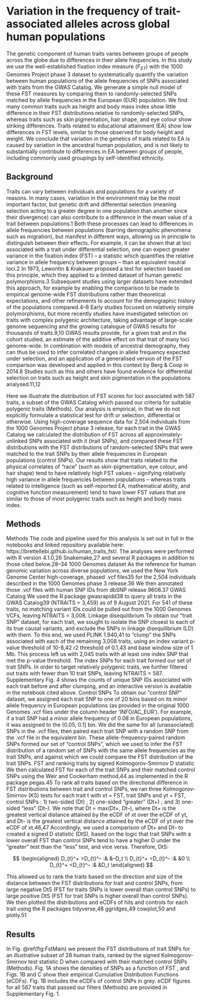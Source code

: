 # Variation in the frequency of trait-associated alleles across global human populations

The genetic component of human traits varies between groups of people across the globe due to differences in their allele frequencies. In this study we use the well-established fixation index measure ($F_{ST}$) with the 1000 Genomes Project phase 3 dataset to systematically quantify the variation between human populations of the allele frequencies of SNPs associated with traits from the GWAS Catalog. We generate a simple null model of these FST measures by comparing them to randomly-selected SNPs matched by allele frequencies in the European (EUR) population. We find many common traits such as height and body mass index show little difference in their FST distributions relative to randomly-selected SNPs, whereas traits such as skin pigmentation, hair shape, and eye colour show striking differences. Traits related to educational attainment (EA) show low differences in FST levels, similar to those observed for body height and weight. We conclude that variation in the genetics of traits related to EA is caused by variation in the ancestral human population, and is not likely to substantially contribute to differences in EA between groups of people, including commonly used groupings by self-identified ethnicity. 

## Background

Traits can vary between individuals and populations for a variety of reasons. In many cases, variation in the environment may be the most important factor, but genetic drift and differential selection (meaning selection acting to a greater degree in one population than another since their divergence) can also contribute to a difference in the mean value of a trait between populations.1 Both these processes can lead to differences in allele frequencies between populations (barring demographic phenomena such as migration), but manifest in different ways, allowing us in principle to distinguish between their effects. For example, it can be shown that at loci associated with a trait under differential selection, one can expect greater variance in the fixation index (FST) – a statistic which quantifies the relative variance in allele frequency between groups – than at equivalent neutral loci.2 In 1973, Lewontin & Krakauer proposed a test for selection based on this principle, which they applied to a limited dataset of human genetic polymorphisms.3 Subsequent studies using larger datasets have extended this approach, for example by enabling the comparison to be made to empirical genome-wide FST distributions rather than theoretical expectations, and other refinements to account for the demographic history of the populations compared.4–8
Early studies focused on relatively simple polymorphisms, but more recently studies have investigated selection on traits with complex polygenic architecture, taking advantage of large-scale genome sequencing and the growing catalogue of GWAS results for thousands of traits.9,10 GWAS results provide, for a given trait and in the cohort studied, an estimate of the additive effect on that trait of many loci genome-wide. In combination with models of ancestral demography, they can thus be used to infer correlated changes in allele frequency expected under selection, and an application of a generalised version of the FST comparison was developed and applied in this context by Berg & Coop in 2014.8 Studies such as this and others have found evidence for differential selection on traits such as height and skin pigmentation in the populations analysed.11,12

Here we illustrate the distribution of FST scores for loci associated with 587 traits, a subset of the GWAS Catalog which passed our criteria for suitable polygenic traits (Methods). Our analysis is empirical, in that we do not explicitly formulate a statistical test for drift or selection, differential or otherwise. Using high-coverage sequence data for 2,504 individuals from the 1000 Genomes Project phase 3 release, for each trait in the GWAS Catalog we calculated the distribution of FST across all approximately-unlinked SNPs associated with it (trait SNPs), and compared these FST distributions with the FST distributions of random-selected SNPs that were matched to the trait SNPs by their allele frequencies in European populations (control SNPs). Our results show that traits related to the physical correlates of “race” (such as skin-pigmentation, eye colour, and hair shape) tend to have relatively high FST values – signifying relatively high variance in allele frequencies between populations – whereas traits related to intelligence (such as self-reported EA, mathematical ability, and cognitive function measurement) tend to have lower FST values that are similar to those of most polygenic traits such as height and body mass index.

## Methods

Methods
The code and pipeline used for this analysis is set out in full in the notebooks and linked repository available here: https://brettellebi.github.io/human_traits_fst/. The analyses were performed with R version 4.1.0,26 Snakemake,27 and several R packages in addition to those cited below.28–34
1000 Genomes dataset 
As the reference for human genomic variation across diverse populations, we used the New York Genome Center high-coverage, phased .vcf files35 for the 2,504 individuals described in the 1000 Genomes phase 3 release.36 We then annotated those .vcf files with human SNP IDs from dbSNP release 9606.37
GWAS Catalog
We used the R package gwasrapidd38 to query all traits in the GWAS Catalog39 (NTRAITS = 3,459) as of 9 August 2021. For 541 of these traits, no matching variant IDs could be pulled out from the 1000 Genomes VCFs, leaving NTRAITS = 3,008. 
Linkage disequilibrium
To obtain our “trait SNP” dataset, for each trait, we sought to isolate the SNP closest to each of its true causal variants, and exclude the SNPs in linkage disequilibrium (LD) with them. To this end, we used PLINK 1.940,41 to “clump” the SNPs associated with each of the remaining 3,008 traits, using an index variant p-value threshold of 10-8,42 r2 threshold of 0.1,43 and base window size of 1 Mb. This process left us with 2,045 traits with at least one index SNP that met the p-value threshold. The index SNPs for each trait formed our set of trait SNPs. In order to target relatively polygenic traits, we further filtered out traits with fewer than 10 trait SNPs, leaving NTRAITS = 587. Supplementary Fig. 4 shows the counts of unique SNP IDs associated with each trait before and after clumping, and an interactive version is available in the notebook cited above. 
Control SNPs
To obtain our “control SNP” dataset, we assigned each trait SNP to one of 20 bins based on its minor allele frequency in European populations (as provided in the original 1000 Genomes .vcf files under the column header ‘INFO/AC_EUR’). For example, if a trait SNP had a minor allele frequency of 0.08 in European populations, it was assigned to the (0.05, 0.1] bin. We did the same for all (unassociated) SNPs in the .vcf files, then paired each trait SNP with a random SNP from the .vcf file in the equivalent bin. These allele-frequency-paired random SNPs formed our set of “control SNPs”, which we used to infer the FST distribution of a random set of SNPs with the same allele frequencies as the trait SNPs, and against which we could compare the FST  distribution of the trait SNPs.
FST and ranking traits by signed Kolmogorov-Smirnov D statistic
We then calculated FST  for each of the trait SNPs and their matched control SNPs using the Weir and Cockerham method,44 as implemented in the R package pegas.45 To rank all traits based on the directional difference in FST distributions between trait and control SNPs, we ran three Kolmogorov-Smirnov (KS) tests for each trait t with xt = FST, trait SNPs and yt = FST, control SNPs : 1) two-sided (Dt) ; 2) one-sided “greater” (Dt+) ; and 3) one-sided “less” (Dt–). We note that Dt  = max(Dt+, Dt–), where  Dt+ is the greatest vertical distance attained by the eCDF of xt over the eCDF of yt, and Dt– is the greatest vertical distance attained by the eCDF of yt over the eCDF of xt.46,47 Accordingly, we used a comparison of Dt+ and Dt– to created a signed D statistic (DtS), based on the logic that trait SNPs with a lower overall FST than control SNPs tend to have a higher D under the “greater” test than the “less” test, and vice versa. 
Therefore, DtS:

$$
\begin{aligned}
D_{t}^+ >D_{t}^– :& &–D_t \\
D_{t}^+ =D_{t}^– :&  &0 \\
D_{t}^+ <D_{t}^– :& &D_t
\end{aligned}
$$

This allowed us to rank the traits based on the direction and size of the distance between the FST distributions for trait and control SNPs, from large negative DtS (FST for traits SNPs is lower overall than control SNPs) to large positive DtS (FST for trait SNPs is higher overall than control SNPs). We then plotted the distributions and eCDFs of hits and controls for each trait using the R packages tidyverse,48 ggridges,49 cowplot,50 and plotly.51


## Results

In Fig. \@ref(fig:FstMain) we present the FST distributions of trait SNPs for an illustrative subset of 28 human traits, ranked by the signed Kolmogorov-Smirnov test statistic D when compared with their matched control SNPs (Methods). Fig. 1A shows the densities of SNPs as a function of FST , and Figs. 1B and C show their empirical Cumulative Distribution Functions (eCDFs). Fig. 1B includes the eCDFs of control SNPs in grey. eCDF figures for all 587 traits that passed our filters (Methods) are provided in Supplementary Fig. 1.

```r

```


